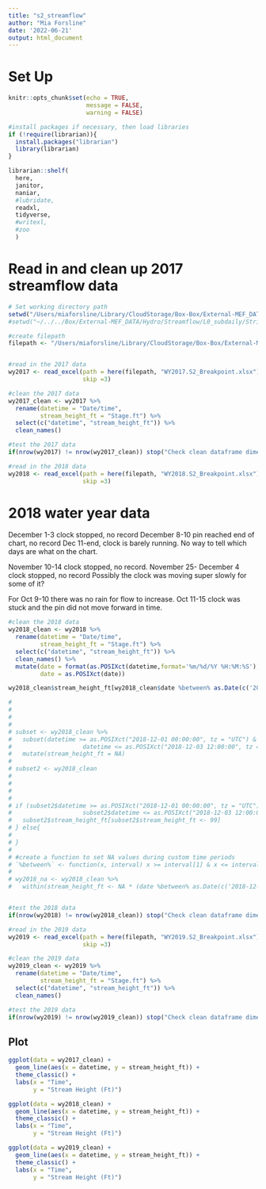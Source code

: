 ```yaml
---
title: "s2_streamflow"
author: "Mia Forsline"
date: '2022-06-21'
output: html_document
---
```

# Set Up 
```r
knitr::opts_chunk$set(echo = TRUE,
                      message = FALSE, 
                      warning = FALSE)

#install packages if necessary, then load libraries
if (!require(librarian)){
  install.packages("librarian")
  library(librarian)
}

librarian::shelf(
  here,
  janitor,
  naniar,
  #lubridate,
  readxl,
  tidyverse,
  #writexl,
  #zoo
  )
```

# Read in and clean up 2017 streamflow data 
```r
# Set working directory path
setwd("/Users/miaforsline/Library/CloudStorage/Box-Box/External-MEF_DATA/Hydro/Streamflow/L0_subdaily/StripCharts/AnnualBreakPoint/S2")
#setwd("~/../../Box/External-MEF_DATA/Hydro/Streamflow/L0_subdaily/StripCharts")

#create filepath 
filepath <- "/Users/miaforsline/Library/CloudStorage/Box-Box/External-MEF_DATA/Hydro/Streamflow/L0_subdaily/StripCharts/AnnualBreakPoint/S2"


#read in the 2017 data 
wy2017 <- read_excel(path = here(filepath, "WY2017.S2_Breakpoint.xlsx"), 
                     skip =3)

#clean the 2017 data
wy2017_clean <- wy2017 %>% 
  rename(datetime = "Date/time",
         stream_height_ft = "Stage.ft") %>% 
  select(c("datetime", "stream_height_ft")) %>% 
  clean_names()

#test the 2017 data
if(nrow(wy2017) != nrow(wy2017_clean)) stop("Check clean dataframe dimensions")

#read in the 2018 data 
wy2018 <- read_excel(path = here(filepath, "WY2018.S2_Breakpoint.xlsx"), 
                     skip =3)
```

# 2018 water year data 
December 1-3 clock stopped, no record
December 8-10 pin reached end of chart, no record
Dec 11-end, clock is barely running. No way to tell which days are what on the chart.

November 10-14 clock stopped, no record.
November 25- December 4 clock stopped, no record
Possibly the clock was moving super slowly for some of it?

For Oct 9-10 there was no rain for flow to increase.
Oct 11-15 clock was stuck and the pin did not move forward in time.
```r
#clean the 2018 data
wy2018_clean <- wy2018 %>% 
  rename(datetime = "Date/time",
         stream_height_ft = "Stage.ft") %>% 
  select(c("datetime", "stream_height_ft")) %>% 
  clean_names() %>% 
  mutate(date = format(as.POSIXct(datetime,format='%m/%d/%Y %H:%M:%S'),format='%Y-%m-%d'),
         date = as.POSIXct(date)) 

wy2018_clean$stream_height_ft[wy2018_clean$date %between% as.Date(c('2018-12-01', '2018-12-03'))] <- NA

# 
# 
# 
# 
# subset <- wy2018_clean %>% 
#   subset(datetime >= as.POSIXct("2018-12-01 00:00:00", tz = "UTC") & 
#                    datetime <= as.POSIXct("2018-12-03 12:00:00", tz = "UTC")) %>% 
#   mutate(stream_height_ft = NA)
#   
# subset2 <- wy2018_clean
# 
# 
# 
# 
# if (subset2$datetime >= as.POSIXct("2018-12-01 00:00:00", tz = "UTC") & 
#                    subset2$datetime <= as.POSIXct("2018-12-03 12:00:00", tz = "UTC")) {
#   subset2$stream_height_ft[subset2$stream_height_ft <- 99]
# } else{
#   
# }
# 
# #create a function to set NA values during custom time periods 
# `%between%` <- function(x, interval) x >= interval[1] & x <= interval[2]
# 
# wy2018_na <- wy2018_clean %>% 
#   within(stream_height_ft <- NA * (date %between% as.Date(c('2018-12-01', '2018-12-03'))))


#test the 2018 data
if(nrow(wy2018) != nrow(wy2018_clean)) stop("Check clean dataframe dimensions")
```


```r
#read in the 2019 data 
wy2019 <- read_excel(path = here(filepath, "WY2019.S2_Breakpoint.xlsx"), 
                     skip =3)

#clean the 2019 data
wy2019_clean <- wy2019 %>% 
  rename(datetime = "Date/time",
         stream_height_ft = "Stage.ft") %>% 
  select(c("datetime", "stream_height_ft")) %>% 
  clean_names()

#test the 2019 data 
if(nrow(wy2019) != nrow(wy2019_clean)) stop("Check clean dataframe dimensions")

```



## Plot 
```r
ggplot(data = wy2017_clean) + 
  geom_line(aes(x = datetime, y = stream_height_ft)) + 
  theme_classic() + 
  labs(x = "Time", 
       y = "Stream Height (Ft)")

ggplot(data = wy2018_clean) + 
  geom_line(aes(x = datetime, y = stream_height_ft)) + 
  theme_classic() + 
  labs(x = "Time", 
       y = "Stream Height (Ft)")

ggplot(data = wy2019_clean) + 
  geom_line(aes(x = datetime, y = stream_height_ft)) + 
  theme_classic() + 
  labs(x = "Time", 
       y = "Stream Height (Ft)")
```

